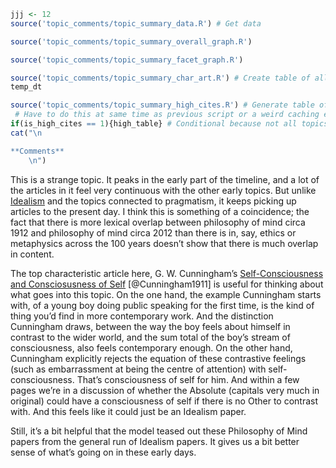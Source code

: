 ```r
jjj <- 12
source('topic_comments/topic_summary_data.R') # Get data
```

```r
source('topic_comments/topic_summary_overall_graph.R')
```

```r
source('topic_comments/topic_summary_facet_graph.R')
```

```r
source('topic_comments/topic_summary_char_art.R') # Create table of all articles in topic
temp_dt
```

```r
source('topic_comments/topic_summary_high_cites.R') # Generate table of highly cited articles. 
 # Have to do this at same time as previous script or a weird caching error occurs.
if(is_high_cites == 1){high_table} # Conditional because not all topics have high cites
cat("\n

**Comments**
	\n")
```

This is a strange topic. It peaks in the early part of the timeline, and a lot of the articles in it feel very continuous with the other early topics. But unlike [Idealism](#topic02) and the topics connected to pragmatism, it keeps picking up articles to the present day. I think this is something of a coincidence; the fact that there is more lexical overlap between philosophy of mind circa 1912 and philosophy of mind circa 2012 than there is in, say, ethics or metaphysics across the 100 years doesn't show that there is much overlap in content.

The top characteristic article here, G. W. Cunningham's [Self-Consciousness and Consciosusness of Self](https://philpapers.org/rec/CUNSAC) [@Cunningham1911] is useful for thinking about what goes into this topic. On the one hand, the example Cunningham starts with, of a young boy doing public speaking for the first time, is the kind of thing you'd find in more contemporary work. And the distinction Cunningham draws, between the way the boy feels about himself in contrast to the wider world, and the sum total of the boy's stream of consciousness, also feels contemporary enough. On the other hand, Cunningham explicitly rejects the equation of these contrastive feelings (such as embarrassment at being the centre of attention) with self-consciousness. That's consciousness of self for him. And within a few pages we're in a discussion of whether the Absolute (capitals very much in original) could have a consciousness of self if there is no Other to contrast with. And this feels like it could just be an Idealism paper.

Still, it's a bit helpful that the model teased out these Philosophy of Mind papers from the general run of Idealism papers. It gives us a bit better sense of what's going on in these early days.